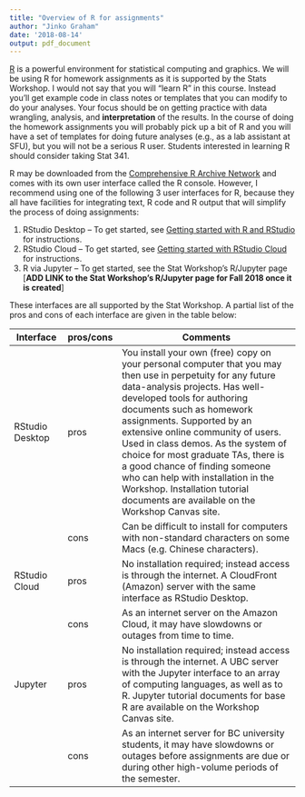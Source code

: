 ```yaml
---
title: "Overview of R for assignments"
author: "Jinko Graham"
date: '2018-08-14'
output: pdf_document
---
```



[R](http://www.r-project.org) is a powerful environment for
statistical computing and graphics. We will be using R for
homework assignments as it is supported by the Stats Workshop. 
I would not say that you will "learn R" in this course. 
Instead you'll get example code in class notes or templates that you can 
modify to do your analyses. Your focus should be on getting
practice with data wrangling, analysis, and **interpretation**
of the results. In the course of doing the homework assignments
you will probably pick up a bit of R and you will have a set of
templates for doing future analyses (e.g., as a lab assistant 
at SFU), but you will not be a serious R user. Students
interested in learning R should consider taking Stat 341.

R may be downloaded from the 
[Comprehensive R Archive Network](http://cran.r-project.org) 
and comes with its own user interface called the R console.
However, I recommend using one of the following 3 
user interfaces for R, because they all have facilities for
integrating text, R code and R output that will simplify 
the process of doing assignments:

1. RStudio Desktop -- To get started, see [Getting started with R and RStudio](https://github.com/SFUStatgen/RforStat2/blob/master/Tutorials/GettingStarted/startR-RStudio.Rmd) for instructions.
2. RStudio Cloud -- To get started, see [Getting started with RStudio Cloud](https://github.com/SFUStatgen/RforStat2/blob/master/Tutorials/GettingStarted/startRStudioCloud.Rmd) for instructions.
3. R via Jupyter -- To get started, see the Stat Workshop's R/Jupyter page  [**ADD LINK to the Stat Workshop's R/Jupyter page for Fall 2018 once it is created**]

These interfaces are all supported by the Stat Workshop. A partial list of the pros and cons of each interface are given in the table below:

| Interface      | pros/cons | Comments                                           |
| -------------- | --------- | -------------------------------------------------- |
RStudio Desktop | pros | You install your own (free) copy on your personal computer that you may then use in perpetuity for any future data-analysis projects. Has well-developed tools for authoring documents such as homework assignments. Supported by an extensive online community of users. Used in class demos. As the system of choice for most graduate TAs, there is a good chance of finding someone who can help with installation in the Workshop. Installation tutorial documents are available on the Workshop Canvas site.
|   | cons  | Can be difficult to install for computers with non-standard characters on some Macs (e.g. Chinese characters). |
| RStudio Cloud | pros | No installation required; instead access is through the internet. A CloudFront (Amazon) server with the same interface as RStudio Desktop. |
|    | cons  | As an internet server on the Amazon Cloud, it may have slowdowns or outages from time to time.|
| Jupyter | pros | No installation required; instead access is through the internet. A UBC server with the Jupyter interface to an array of computing languages, as well as to R. Jupyter tutorial documents for base R are available on the Workshop Canvas site.|
|   | cons | As an internet server for BC university students, it may have slowdowns or outages before assignments are due or during other high-volume periods of the semester. |


